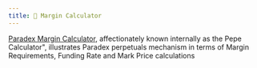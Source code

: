 ```yaml
---
title: 🧮 Margin Calculator
---
```

[Paradex Margin Calculator](https://docs.google.com/spreadsheets/d/1IpMmYL7DVxGm89aJr\_KfUy2j5cMdqibA0IsD2gGr6GY/edit#gid=596140446), affectionately known internally as the Pepe Calculator", illustrates Paradex perpetuals mechanism in terms of Margin Requirements, Funding Rate and Mark Price calculations

<img src="../../assets/image (56).png" alt=""/>
